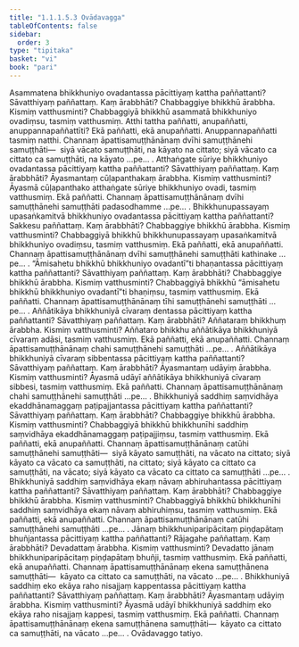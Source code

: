 ```yaml
---
title: "1.1.1.5.3 Ovādavagga"
tableOfContents: false
sidebar:
  order: 3
type: "tipitaka"
basket: "vi"
book: "pari"
---
```



<DynamicBreadcrumb />

<Division number="74" book="pari">

<Paragraph number="141" book="pari">
Asammatena bhikkhuniyo ovadantassa pācittiyaṃ kattha paññattanti? Sāvatthiyaṃ paññattaṃ. Kaṃ ārabbhāti? Chabbaggiye bhikkhū ārabbha. Kismiṃ vatthusminti? Chabbaggiyā bhikkhū asammatā bhikkhuniyo ovadiṃsu, tasmiṃ vatthusmiṃ. Atthi tattha paññatti, anupaññatti, anuppannapaññattīti? Ekā paññatti, ekā anupaññatti. Anuppannapaññatti tasmiṃ natthi. Channaṃ āpattisamuṭṭhānānaṃ dvīhi samuṭṭhānehi samuṭṭhāti—  siyā vācato samuṭṭhāti, na kāyato na cittato; siyā vācato ca cittato ca samuṭṭhāti, na kāyato …pe… .
</Paragraph>

</Division>
<Division number="75" book="pari">

<Paragraph number="142" book="pari">
Atthaṅgate sūriye bhikkhuniyo ovadantassa pācittiyaṃ kattha paññattanti? Sāvatthiyaṃ paññattaṃ. Kaṃ ārabbhāti? Āyasmantaṃ cūḷapanthakaṃ ārabbha. Kismiṃ vatthusminti? Āyasmā cūḷapanthako atthaṅgate sūriye bhikkhuniyo ovadi, tasmiṃ vatthusmiṃ. Ekā paññatti. Channaṃ āpattisamuṭṭhānānaṃ dvīhi samuṭṭhānehi samuṭṭhāti padasodhamme …pe… .
</Paragraph>

</Division>
<Division number="76" book="pari">

<Paragraph number="143" book="pari">
Bhikkhunupassayaṃ upasaṅkamitvā bhikkhuniyo ovadantassa pācittiyaṃ kattha paññattanti? Sakkesu paññattaṃ. Kaṃ ārabbhāti? Chabbaggiye bhikkhū ārabbha. Kismiṃ vatthusminti? Chabbaggiyā bhikkhū bhikkhunupassayaṃ upasaṅkamitvā bhikkhuniyo ovadiṃsu, tasmiṃ vatthusmiṃ. Ekā paññatti, ekā anupaññatti. Channaṃ āpattisamuṭṭhānānaṃ dvīhi samuṭṭhānehi samuṭṭhāti kathinake …pe… .
</Paragraph>

</Division>
<Division number="77" book="pari">

<Paragraph number="144" book="pari">
“Āmisahetu bhikkhū bhikkhuniyo ovadantī”ti bhaṇantassa pācittiyaṃ kattha paññattanti? Sāvatthiyaṃ paññattaṃ. Kaṃ ārabbhāti? Chabbaggiye bhikkhū ārabbha. Kismiṃ vatthusminti? Chabbaggiyā bhikkhū “āmisahetu bhikkhū bhikkhuniyo ovadantī”ti bhaṇiṃsu, tasmiṃ vatthusmiṃ. Ekā paññatti. Channaṃ āpattisamuṭṭhānānaṃ tīhi samuṭṭhānehi samuṭṭhāti …pe… .
</Paragraph>

</Division>
<Division number="78" book="pari">

<Paragraph number="145" book="pari">
Aññātikāya bhikkhuniyā cīvaraṃ dentassa pācittiyaṃ kattha paññattanti? Sāvatthiyaṃ paññattaṃ. Kaṃ ārabbhāti? Aññataraṃ bhikkhuṃ ārabbha. Kismiṃ vatthusminti? Aññataro bhikkhu aññātikāya bhikkhuniyā cīvaraṃ adāsi, tasmiṃ vatthusmiṃ. Ekā paññatti, ekā anupaññatti. Channaṃ āpattisamuṭṭhānānaṃ chahi samuṭṭhānehi samuṭṭhāti …pe… .
</Paragraph>

</Division>
<Division number="79" book="pari">

<Paragraph number="146" book="pari">
Aññātikāya bhikkhuniyā cīvaraṃ sibbentassa pācittiyaṃ kattha paññattanti? Sāvatthiyaṃ paññattaṃ. Kaṃ ārabbhāti? Āyasmantaṃ udāyiṃ ārabbha. Kismiṃ vatthusminti? Āyasmā udāyī aññātikāya bhikkhuniyā cīvaraṃ sibbesi, tasmiṃ vatthusmiṃ. Ekā paññatti. Channaṃ āpattisamuṭṭhānānaṃ chahi samuṭṭhānehi samuṭṭhāti …pe… .
</Paragraph>

</Division>
<Division number="80" book="pari">

<Paragraph number="147" book="pari">
Bhikkhuniyā saddhiṃ saṃvidhāya ekaddhānamaggaṃ paṭipajjantassa pācittiyaṃ kattha paññattanti? Sāvatthiyaṃ paññattaṃ. Kaṃ ārabbhāti? Chabbaggiye bhikkhū ārabbha. Kismiṃ vatthusminti? Chabbaggiyā bhikkhū bhikkhunīhi saddhiṃ saṃvidhāya ekaddhānamaggaṃ paṭipajjiṃsu, tasmiṃ vatthusmiṃ. Ekā paññatti, ekā anupaññatti. Channaṃ āpattisamuṭṭhānānaṃ catūhi samuṭṭhānehi samuṭṭhāti—  siyā kāyato samuṭṭhāti, na vācato na cittato; siyā kāyato ca vācato ca samuṭṭhāti, na cittato; siyā kāyato ca cittato ca samuṭṭhāti, na vācato; siyā kāyato ca vācato ca cittato ca samuṭṭhāti …pe… .
</Paragraph>

</Division>
<Division number="81" book="pari">

<Paragraph number="148" book="pari">
Bhikkhuniyā saddhiṃ saṃvidhāya ekaṃ nāvaṃ abhiruhantassa pācittiyaṃ kattha paññattanti? Sāvatthiyaṃ paññattaṃ. Kaṃ ārabbhāti? Chabbaggiye bhikkhū ārabbha. Kismiṃ vatthusminti? Chabbaggiyā bhikkhū bhikkhunīhi saddhiṃ saṃvidhāya ekaṃ nāvaṃ abhiruhiṃsu, tasmiṃ vatthusmiṃ. Ekā paññatti, ekā anupaññatti. Channaṃ āpattisamuṭṭhānānaṃ catūhi samuṭṭhānehi samuṭṭhāti …pe… .
</Paragraph>

</Division>
<Division number="82" book="pari">

<Paragraph number="149" book="pari">
Jānaṃ bhikkhuniparipācitaṃ piṇḍapātaṃ bhuñjantassa pācittiyaṃ kattha paññattanti? Rājagahe paññattaṃ. Kaṃ ārabbhāti? Devadattaṃ ārabbha. Kismiṃ vatthusminti? Devadatto jānaṃ bhikkhuniparipācitaṃ piṇḍapātaṃ bhuñji, tasmiṃ vatthusmiṃ. Ekā paññatti, ekā anupaññatti. Channaṃ āpattisamuṭṭhānānaṃ ekena samuṭṭhānena samuṭṭhāti—  kāyato ca cittato ca samuṭṭhāti, na vācato …pe… .
</Paragraph>

</Division>
<Division number="83" book="pari">

<Paragraph number="150" book="pari">
Bhikkhuniyā saddhiṃ eko ekāya raho nisajjaṃ kappentassa pācittiyaṃ kattha paññattanti? Sāvatthiyaṃ paññattaṃ. Kaṃ ārabbhāti? Āyasmantaṃ udāyiṃ ārabbha. Kismiṃ vatthusminti? Āyasmā udāyī bhikkhuniyā saddhiṃ eko ekāya raho nisajjaṃ kappesi, tasmiṃ vatthusmiṃ. Ekā paññatti. Channaṃ āpattisamuṭṭhānānaṃ ekena samuṭṭhānena samuṭṭhāti—  kāyato ca cittato ca samuṭṭhāti, na vācato …pe… .

</Paragraph>
</Division>

<Paragraph number="151" type="center" book="pari">
Ovādavaggo tatiyo.
</Paragraph>